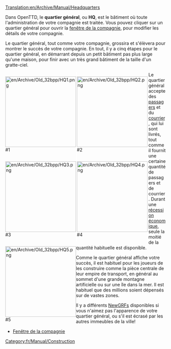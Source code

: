 [[Translation:en/Archive/Manual/Headquarters]]

Dans OpenTTD, le '''quartier général''', ou '''HQ''', est le bâtiment où toute l'administration de votre compagnie est traitée. Vous pouvez cliquer sur un quartier général pour ouvrir la [[fr/Manual/Compagnie de transport|fenêtre de la compagnie]], pour modifier les détails de votre compagnie.

Le quartier général, tout comme votre compagnie, grossira et s'élèvera pour montrer le succès de votre compagnie. En tout, il y a cinq étapes pour le quartier général, en démarrant depuis un petit bâtiment pas plus large qu'une maison, pour finir avec un très grand bâtiment de la taille d'un gratte-ciel.

<div style="float:left;border-right:3px solid white">[[File:en/Archive/Old 32bpp/HQ1.png|222px]]<br />#1</div>
<div style="float:left;border-right:3px solid white">[[File:en/Archive/Old 32bpp/HQ2.png|222px]]<br />#2</div>
<div style="float:left;border-right:3px solid white">[[File:en/Archive/Old 32bpp/HQ3.png|222px]]<br />#3</div>
<div style="float:left;border-right:3px solid white">[[File:en/Archive/Old 32bpp/HQ4.png|222px]]<br />#4</div>
<div style="float:left">[[File:en/Archive/Old 32bpp/HQ5.png|222px]]<br />#5</div>

{{en/-}}

Le quartier général accepte des [[fr/Manual/Base Set/Cargos/Passagers|passagers]] et du [[fr/Manual/Base Set/Cargos/Courrier|courrier]], qui lui sont livrés, tout comme il fournit une certaine quantité de passagers et de courrier. Durant une [[fr/Manual/Économie#recession|récession économique]], seule la moitié de la quantité habituelle est disponible.

Comme le quartier général affiche votre succès, il est habituel pour les joueurs de les construire comme la pièce centrale de leur empire de transport, en général au sommet d'une grande montagne artificielle ou sur une île dans la mer. Il est habituel que des millions soient dépensés sur de vastes zones.

Il y a différents [[fr/Manual/NewGRF|NewGRFs]] disponibles si vous n'aimez pas l'apparence de votre quartier général, ou s'il est écrasé par les autres immeubles de la ville!
*[[fr/Manual/Compagnie de transport|Fenêtre de la compagnie]]

[[Category:fr/Manual/Construction]]